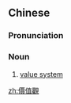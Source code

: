 {{also|价值观|価値観}}
==Chinese==
{{zh-forms|s=价值观|type=21}}

===Pronunciation===
{{zh-pron
|m=jiàzhíguān
|c=gaa3 zik6 gun1
|cat=n
}}

===Noun===
{{zh-noun}}

# [[value system]]

[[zh:價值觀]]